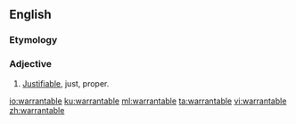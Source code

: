 ==English==

===Etymology===
{{suffix|warrant|able|lang=en}}

===Adjective===
{{en-adj}}

# [[justifiable|Justifiable]], just, proper.

[[io:warrantable]]
[[ku:warrantable]]
[[ml:warrantable]]
[[ta:warrantable]]
[[vi:warrantable]]
[[zh:warrantable]]